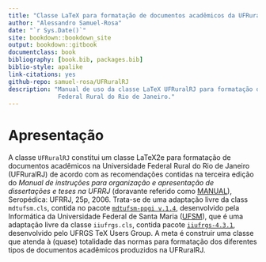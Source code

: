 ```yaml
--- 
title: "Classe LaTeX para formatação de documentos acadêmicos da UFRuralRJ"
author: "Alessandro Samuel-Rosa"
date: "`r Sys.Date()`"
site: bookdown::bookdown_site
output: bookdown::gitbook
documentclass: book
bibliography: [book.bib, packages.bib]
biblio-style: apalike
link-citations: yes
github-repo: samuel-rosa/UFRuralRJ
description: "Manual de uso da classe LaTeX UFRuralRJ para formatação de documentos acadêmicos da Universidade
              Federal Rural do Rio de Janeiro."
---
```


# Apresentação

A classe `UFRuralRJ` constitui um classe LaTeX2e para formatação de documentos acadêmicos na Universidade 
Federal Rural do Rio de Janeiro (UFRuralRJ) de acordo com as recomendações contidas na terceira edição do 
*Manual de instruções para organização e apresentação de dissertações e teses na UFRRJ* (doravante referido 
como [MANUAL][manual]), Seropédica: UFRRJ, 25p, 2006. Trata-se de uma adaptação livre da class `mdtufsm.cls`, 
contida no pacote [`mdtufsm-ppgi v.1.4`][mdtufsm], desenvolvido pela Informática da Universidade Federal de 
Santa Maria ([UFSM][inf]), que é uma adaptação livre da classe `iiufrgs.cls`, contida pacote
[`iiufrgs-4.3.1`][iiufrgs], desenvolvido pelo UFRGS TeX Users Group. A meta é construir uma classe que atenda 
à (quase) totalidade das normas para formatação dos diferentes tipos de documentos acadêmicos produzidos na 
UFRuralRJ.

[abntex2cite]: http://www.abntex.net.br/
[bibtex]: https://en.wikibooks.org/wiki/LaTeX/Bibliography_Management#BibTeX
[bibliography]: https://en.wikibooks.org/wiki/LaTeX/Bibliography_Management
[def]: https://en.wikibooks.org/wiki/TeX/def
[iiufrgs]: http://www.inf.ufrgs.br/utug
[inf]: http://www.inf.ufsm.br
[include]: https://en.wikibooks.org/wiki/LaTeX/Modular_Documents#Getting_LaTeX_to_process_multiple_files
[hyperref]: https://en.wikibooks.org/wiki/LaTeX/Hyperlinks
[manual]: http://www.ufrrj.br/portal/modulo/dppg/Formularios_normas/manual_teses.pdf
[mdtufsm]: https://code.google.com/p/mdtufsm-ppgi/
[toc]: https://en.wikibooks.org/wiki/LaTeX/Document_Structure#Table_of_contents

